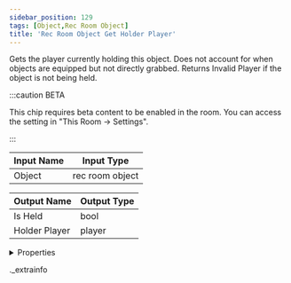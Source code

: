 ```yaml
---
sidebar_position: 129
tags: [Object,Rec Room Object]
title: 'Rec Room Object Get Holder Player'
---
```


Gets the player currently holding this object. Does not account for when objects are equipped but not directly grabbed. Returns Invalid Player if the object is not being held.

:::caution BETA

This chip requires beta content to be enabled in the room. You can access the setting in "This Room -> Settings".

:::

<IChip uuid="cd10a7ff-0c35-4b46-abfb-8e2f18397ad5" />

| Input Name | Input Type |
|-----------|-----------|
| Object | rec room object |

| Output Name | Output Type |
|-----------|-----------|
| Is Held | bool |
| Holder Player | player |


<details>
  <summary>Properties</summary>
  <div>
    <div>
    <table>
      <thead>
        <tr>
          <th>Room availability:</th>
          <th>Available everywhere</th>
        </tr>
        <tr>
          <th>Is beta required?</th>
          <th>Yes</th>
        </tr>
        <tr>
          <th>Is this chip a trolling risk?</th>
          <th>No</th>
        </tr>
        <tr>
          <th>Is this chip a role assignment risk?</th>
          <th>No</th>
        </tr>
        <tr>
          <th>Chip UUID</th>
          <th>cd10a7ff-0c35-4b46-abfb-8e2f18397ad5</th>
        </tr>
      </thead>
    </table>
    </div>
  </div>
</details>

._extrainfo